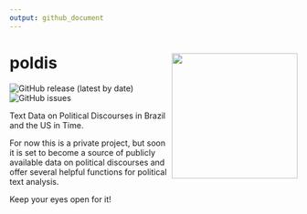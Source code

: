 ```yaml
---
output: github_document
---
```

# poldis <img src="inst/poldishexlogo.png" align="right" width="220"/>

<!-- badges: start -->
![GitHub release (latest by date)](https://img.shields.io/github/v/release/henriquesposito/poldis)
![GitHub issues](https://img.shields.io/github/issues-raw/henriquesposito/poldis)
<!-- badges: end -->

Text Data on Political Discourses in Brazil and the US in Time. 

For now this is a private project, but soon it 
is set to become a source of publicly available
data on political discourses and offer 
several helpful functions for political 
text analysis.

Keep your eyes open for it!
